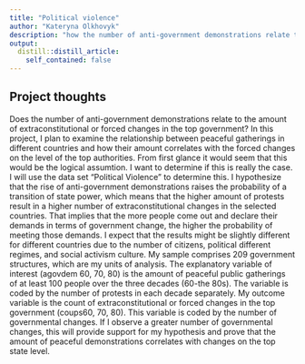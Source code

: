 ```yaml
---
title: "Political violence"
author: "Kateryna Olkhovyk"
description: "how the number of anti-government demonstrations relate to the amount of extraconstitutional or forced changes in the top government"
output:
  distill::distill_article:
    self_contained: false
---
```


## Project thoughts




Does the number of anti-government demonstrations relate to the amount of extraconstitutional or forced changes in the top government? In this project, I plan to examine the relationship between peaceful gatherings in different countries and how their amount correlates with the forced changes on the level of the top authorities. From first glance it would seem that this would be the logical assumtion. I want to determine if this is really the case. I will use the data set "Political Violence" to determine this. I hypothesize that the rise of anti-government demonstrations raises the probability of a transition of state power, which means that the higher amount of protests result in a higher number of extraconstitutional changes in the selected countries. That implies that the more people come out and declare their demands in terms of government change, the higher the probability of meeting those demands. I expect that the results might be slightly different for different countries due to the number of citizens, political different regimes, and social activism culture. My sample comprises 209 government structures, which are my units of analysis. The explanatory variable of interest (agovdem 60, 70, 80) is the amount of peaceful public gatherings of at least 100 people over the three decades (60-the 80s). The variable is coded by the number of protests in each decade separately. My outcome variable is the count of extraconstitutional or forced changes in the top government (coups60, 70, 80). This variable is coded by the number of governmental changes. If I observe a greater number of governmental changes, this will provide support for my hypothesis and prove that the amount of peaceful demonstrations correlates with changes on the top state level. 


